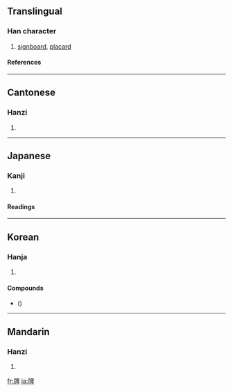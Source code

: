 ==Translingual==
===Han character===
{{Han char|rn=91|rad=片|as=08|sn=12|four=2604<sub>0</sub>|canj=中中竹田十 (LLHWJ), 中弓竹田十 (LNHWJ)}}
# [[signboard]], [[placard]]
====References====
{{Han ref|kx=0693.340|dkj=19854|dj=1106.280|hdz=32016.280|uh=724C|ud=29260|bh=B550|bd=46416}}

----
==Cantonese==
===Hanzi===
{{yue-hanzi|jyut=|y=paai4}}
# {{defn|Cantonese}}

----
==Japanese==
===Kanji===
{{ja-kanji|grade=|rs=片08}}
# {{defn|Japanese}} 
====Readings====
{{ja-readings|on=[[はい]] (hai)|kun=[[ふだ]] (fuda)}}

----
==Korean==
===Hanja===
{{ko-hanja|hangeul=[[패]], [[배]]|eumhun=|rv=pae, bae|mr=p'ae, pae|y=phay, pay}}
# {{defn|Korean}}
====Compounds====
* {{lang|ko|[[깡牌]]}} ({{lang|ko|깡패}})
----

==Mandarin==
===Hanzi===
{{cmn-hanzi|pin=[[pái]] ([[pai2]])|wg=p'ai<sup>2</sup>}}
# {{defn|Mandarin}}

[[fr:牌]]
[[ja:牌]]